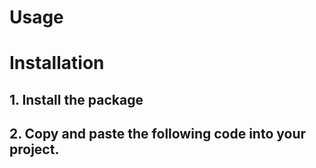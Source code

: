 
<Meta of={Stories} />

# Usage

<Canvas of={Stories.Default} />

<Controls />

# Installation

## 1. Install the package

<Source language="bash" code="npm install react-resizable-panels" />

## 2. Copy and paste the following code into your project.

<Source language="tsx" code={Code} />
